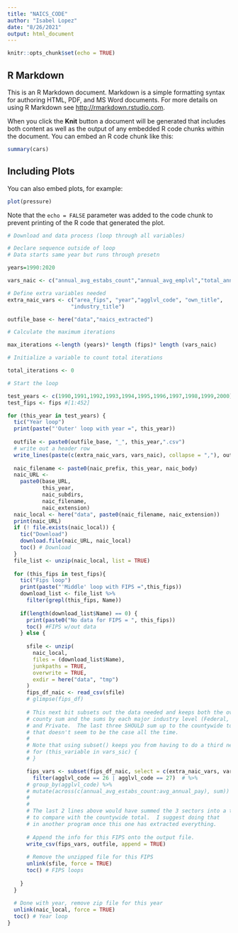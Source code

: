 ```yaml
---
title: "NAICS_CODE"
author: "Isabel Lopez"
date: "8/26/2021"
output: html_document
---
```


```r
knitr::opts_chunk$set(echo = TRUE)
```

## R Markdown

This is an R Markdown document. Markdown is a simple formatting syntax for authoring HTML, PDF, and MS Word documents. For more details on using R Markdown see <http://rmarkdown.rstudio.com>.

When you click the **Knit** button a document will be generated that includes both content as well as the output of any embedded R code chunks within the document. You can embed an R code chunk like this:

```r
summary(cars)
```

## Including Plots

You can also embed plots, for example:

```r
plot(pressure)
```

Note that the `echo = FALSE` parameter was added to the code chunk to prevent printing of the R code that generated the plot.



```r
# Download and data process (loop through all variables)

# Declare sequence outside of loop
# Data starts same year but runs through presetn

years=1990:2020

vars_naic <- c("annual_avg_estabs_count","annual_avg_emplvl","total_annual_wages","avg_annual_pay")

# Define extra variables needed
extra_naic_vars <- c("area_fips", "year","agglvl_code", "own_title",
                    "industry_title")

outfile_base <- here("data","naics_extracted")

# Calculate the maximum iterations

max_iterations <-length (years)* length (fips)* length (vars_naic)

# Initialize a variable to count total iterations

total_iterations <- 0

# Start the loop

test_years <- c(1990,1991,1992,1993,1994,1995,1996,1997,1998,1999,2000) # years 1990:2020
test_fips <- fips #[1:452]

for (this_year in test_years) {
  tic("Year loop")
  print(paste("'Outer' loop with year =", this_year))
  
  outfile <- paste0(outfile_base, "_", this_year,".csv")
  # write out a header row
  write_lines(paste(c(extra_naic_vars, vars_naic), collapse = ","), outfile, append = FALSE)
  
  naic_filename <- paste0(naic_prefix, this_year, naic_body)
  naic_URL <-
    paste0(base_URL,
           this_year,
           naic_subdirs,
           naic_filename,
           naic_extension)
  naic_local <- here("data", paste0(naic_filename, naic_extension))
  print(naic_URL)
  if (! file.exists(naic_local)) {
    tic("Download")
    download.file(naic_URL, naic_local)
    toc() # Download
  }
  file_list <- unzip(naic_local, list = TRUE)
  
  for (this_fips in test_fips){
    tic("Fips loop")
    print(paste("'Middle' loop with FIPS =",this_fips))
    download_list <- file_list %>%
      filter(grepl(this_fips, Name))
    
    if(length(download_list$Name) == 0) {
      print(paste0("No data for FIPS = ", this_fips))
      toc() #FIPS w/out data
    } else {
      
      sfile <- unzip(
        naic_local,
        files = (download_list$Name),
        junkpaths = TRUE,
        overwrite = TRUE,
        exdir = here("data", "tmp")
      ) 
      fips_df_naic <- read_csv(sfile)
      # glimpse(fips_df)
      
      # This next bit subsets out the data needed and keeps both the overall 
      # county sum and the sums by each major industry level (Federal, State, 
      # and Private.  The last three SHOULD sum up to the countywide total, but 
      # that doesn't seem to be the case all the time.
      # 
      # Note that using subset() keeps you from having to do a third nested loop.
      # for (this_variable in vars_sic) {
      # }  

      fips_vars <- subset(fips_df_naic, select = c(extra_naic_vars, vars_naic)) %>% 
        filter(agglvl_code == 26 | agglvl_code == 27)  # %>% 
      # group_by(agglvl_code) %>% 
      # mutate(across(c(annual_avg_estabs_count:avg_annual_pay), sum))
      # 
      # 
      # The last 2 lines above would have summed the 3 sectors into a total
      # to compare with the countywide total.  I suggest doing that  
      # in another program once this one has extracted everything.  
      
      # Append the info for this FIPS onto the output file.
      write_csv(fips_vars, outfile, append = TRUE)
      
      # Remove the unzipped file for this FIPS
      unlink(sfile, force = TRUE) 
      toc() # FIPS loops
    
    }
  }
  
  # Done with year, remove zip file for this year
  unlink(naic_local, force = TRUE) 
  toc() # Year loop
}    

```

